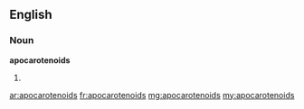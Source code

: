 ==English==

===Noun===
'''apocarotenoids'''

# {{plural of|[[apocarotenoid]]}}

[[ar:apocarotenoids]]
[[fr:apocarotenoids]]
[[mg:apocarotenoids]]
[[my:apocarotenoids]]